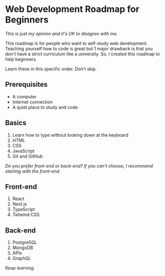 <main
  style={{ maxWidth: '70ch' }}
  className='p-8 mx-auto flex flex-col gap-y-8'
>

# Web Development Roadmap for Beginners

_This is just my opinion and it's OK to disagree with me._

This roadmap is for people who want to self-study web development. Teaching yourself how to code is great but 1 major drawback is that you don't have a strict curriculum like a university. So, I created this roadmap to help beginners.

Learn these in this specific order. Don't skip.

## Prerequisites

- A computer
- Internet connection
- A quiet place to study and code

## Basics

1. Learn how to type without looking down at the keyboard
2. HTML
3. CSS
4. JavaScript
5. Git and GitHub

_Do you prefer front-end or back-end? If you can't choose, I recommend starting with the front-end._

## Front-end

1. React
2. Next.js
3. TypeScript
4. Tailwind CSS

## Back-end

1. PostgreSQL
2. MongoDB
3. APIs
4. GraphQL

_Keep learning._

</main>
